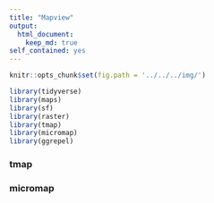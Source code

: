 ```yaml
---
title: "Mapview"
output: 
  html_document:
    keep_md: true
self_contained: yes
---
```


<script src="../../../js/hideoutput.js"></script>

```r
knitr::opts_chunk$set(fig.path = '../../../img/')

library(tidyverse)
library(maps)
library(sf)
library(raster)
library(tmap)
library(micromap)
library(ggrepel)
```

<!-- https://moderndata.plot.ly/visualizing-geo-spatial-data-with-sf-and-plotly/ -->

### tmap

### micromap 